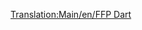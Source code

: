 [[Translation:Main/en/FFP Dart]]
{{Template:Aeronaves/Es
|Nombre=FFP Dart
|Imagen=[[File:en/AërospatialeSE-310Caravelle.png|FPP Dart]]
|Precio=65.624 € (32.812 £)
|Velocidad=947 km/h (592 mph)
|Coste-anual=7.312 € (3,656 £)
|Diseño=1955
|Duración=18
|Capacidad=90 pasajeros y 10 sacos de correo
|
|Descripción=Una capacidad muy superior a los aviones anteriores, pero una vida más baja y precios más altos pueden disuadir a los nuevos jugadores.
|Vida-real=Aérospatiale SE-310 Caravelle
}}